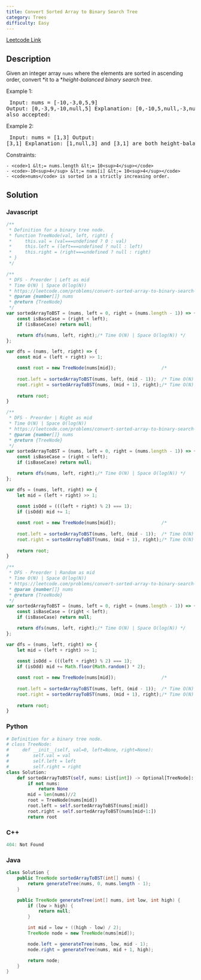 ```yaml
---
title: Convert Sorted Array to Binary Search Tree
category: Trees
difficulty: Easy
---
```


<Callout>

[Leetcode Link](https://leetcode.com/problems/convert-sorted-array-to-binary-search-tree)

</Callout>

## Description
Given an integer array <code>nums</code> where the elements are sorted in ascending order, convert *it to a *<span data-keyword="height-balanced">*height-balanced*</span> *binary search tree*.

 
Example 1:
<Image alt="" src="https://assets.leetcode.com/uploads/2021/02/18/btree1.jpg" width={302} height={222} />
<br /><pre className="overflow-x-auto">
Input: nums = [-10,-3,0,5,9]
Output: [0,-3,9,-10,null,5]
Explanation: [0,-10,5,null,-3,null,9] is also accepted:
<Image alt="" src="https://assets.leetcode.com/uploads/2021/02/18/btree2.jpg" width={302} height={222} />
</pre>

Example 2:
<Image alt="" src="https://assets.leetcode.com/uploads/2021/02/18/btree.jpg" width={342} height={142} />
<br /><pre className="overflow-x-auto">
Input: nums = [1,3]
Output: [3,1]
Explanation: [1,null,3] and [3,1] are both height-balanced BSTs.
</pre>

 
Constraints:


	- <code>1 &lt;= nums.length &lt;= 10<sup>4</sup></code>
	- <code>-10<sup>4</sup> &lt;= nums[i] &lt;= 10<sup>4</sup></code>
	- <code>nums</code> is sorted in a strictly increasing order.



## Solution

### Javascript
```javascript
/**
 * Definition for a binary tree node.
 * function TreeNode(val, left, right) {
 *     this.val = (val===undefined ? 0 : val)
 *     this.left = (left===undefined ? null : left)
 *     this.right = (right===undefined ? null : right)
 * }
 */

/**
 * DFS - Preorder | Left as mid
 * Time O(N) | Space O(log(N))
 * https://leetcode.com/problems/convert-sorted-array-to-binary-search-tree/
 * @param {number[]} nums
 * @return {TreeNode}
 */
var sortedArrayToBST = (nums, left = 0, right = (nums.length - 1)) => {
    const isBaseCase = (right < left);
    if (isBaseCase) return null;

    return dfs(nums, left, right);/* Time O(N) | Space O(log(N)) */
};

var dfs = (nums, left, right) => {
    const mid = (left + right) >> 1;

    const root = new TreeNode(nums[mid]);                 /*           | Ignore Auxillary Space O(N) */
    
    root.left = sortedArrayToBST(nums, left, (mid - 1));  /* Time O(N) | Space O(log(N)) */
    root.right = sortedArrayToBST(nums, (mid + 1), right);/* Time O(N) | Space O(log(N)) */
    
    return root;
}

/**
 * DFS - Preorder | Right as mid
 * Time O(N) | Space O(log(N))
 * https://leetcode.com/problems/convert-sorted-array-to-binary-search-tree/
 * @param {number[]} nums
 * @return {TreeNode}
 */
var sortedArrayToBST = (nums, left = 0, right = (nums.length - 1)) => {
    const isBaseCase = (right < left);
    if (isBaseCase) return null;

    return dfs(nums, left, right);/* Time O(N) | Space O(log(N)) */
};

var dfs = (nums, left, right) => {
    let mid = (left + right) >> 1;
    
    const isOdd = (((left + right) % 2) === 1);
    if (isOdd) mid += 1;

    const root = new TreeNode(nums[mid]);                 /*           | Ignore Auxillary Space O(N) */
    
    root.left = sortedArrayToBST(nums, left, (mid - 1));  /* Time O(N) | Space O(log(N)) */
    root.right = sortedArrayToBST(nums, (mid + 1), right);/* Time O(N) | Space O(log(N)) */
    
    return root;
}

/**
 * DFS - Preorder | Random as mid
 * Time O(N) | Space O(log(N))
 * https://leetcode.com/problems/convert-sorted-array-to-binary-search-tree/
 * @param {number[]} nums
 * @return {TreeNode}
 */
var sortedArrayToBST = (nums, left = 0, right = (nums.length - 1)) => {
    const isBaseCase = (right < left);
    if (isBaseCase) return null;

    return dfs(nums, left, right);/* Time O(N) | Space O(log(N)) */
};

var dfs = (nums, left, right) => {
    let mid = (left + right) >> 1;
    
    const isOdd = (((left + right) % 2) === 1);
    if (isOdd) mid += Math.floor(Math.random() * 2);

    const root = new TreeNode(nums[mid]);                 /*           | Ignore Auxillary Space O(N) */
    
    root.left = sortedArrayToBST(nums, left, (mid - 1));  /* Time O(N) | Space O(log(N)) */
    root.right = sortedArrayToBST(nums, (mid + 1), right);/* Time O(N) | Space O(log(N)) */
    
    return root;
}

```
### Python
```python
# Definition for a binary tree node.
# class TreeNode:
#     def __init__(self, val=0, left=None, right=None):
#         self.val = val
#         self.left = left
#         self.right = right
class Solution:
    def sortedArrayToBST(self, nums: List[int]) -> Optional[TreeNode]:
        if not nums:
            return None
        mid = len(nums)//2
        root = TreeNode(nums[mid])
        root.left = self.sortedArrayToBST(nums[:mid])
        root.right = self.sortedArrayToBST(nums[mid+1:])
        return root

```
### C++
```cpp
404: Not Found
```
### Java
```java
class Solution {
    public TreeNode sortedArrayToBST(int[] nums) {
        return generateTree(nums, 0, nums.length - 1);
    }

    public TreeNode generateTree(int[] nums, int low, int high) {
        if (low > high) {
            return null;
        }

        int mid = low + ((high - low) / 2);
        TreeNode node = new TreeNode(nums[mid]);

        node.left = generateTree(nums, low, mid - 1);
        node.right = generateTree(nums, mid + 1, high);

        return node;
    }
}
```


